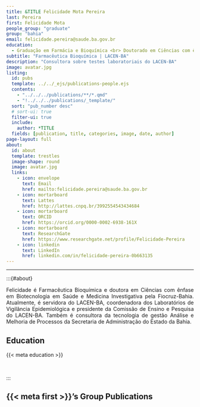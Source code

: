 ```yaml
---
title: &TITLE Felicidade Mota Pereira
last: Pereira
first: Felicidade Mota
people_group: "graduate"
group: "bahia"
email: felicidade.pereira@saude.ba.gov.br
education:
  - Graduação em Farmácia e Bioquímica <br> Doutorado em Ciências com ênfase em Biotecnologia em Saúde e Medicina Investigativa (Fiocruz-Bahia)
subtitle: "Farmacêutica Bioquímica | LACEN-BA"
description: "Consultora sobre testes laboratoriais do LACEN-BA"
image: avatar.jpg
listing:
  id: pubs
  template: ../../_ejs/publications-people.ejs
  contents:
    - "../../../publications/**/*.qmd"
    - "!../../../publications/_template/"
  sort: "pub_number desc"
  # sort-ui: true
  filter-ui: true
  include:
    author: *TITLE
  fields: [publication, title, categories, image, date, author]
page-layout: full
about:
  id: about
  template: trestles
  image-shape: round
  image: avatar.jpg
  links:
    - icon: envelope
      text: Email
      href: mailto:felicidade.pereira@saude.ba.gov.br
    - icon: mortarboard
      text: Lattes
      href: http://lattes.cnpq.br/3992554543434684
    - icon: mortarboard
      text: ORCID
      href: https://orcid.org/0000-0002-6938-161X
    - icon: mortarboard
      text: ResearchGate
      href: https://www.researchgate.net/profile/Felicidade-Pereira
    - icon: linkedin
      text: LinkedIn
      href: linkedin.com/in/felicidade-pereira-0b663135
---
```


<hr>

:::{#about}

<div style="text-align: justify">

Felicidade é Farmacêutica Bioquímica e doutora em Ciências com ênfase em Biotecnologia em Saúde e Medicina Investigativa pela Fiocruz-Bahia. Atualmente, é servidora do LACEN-BA, coordenadora dos Laboratórios de Vigilância Epidemiológica e presidente da Comissão de Ensino e Pesquisa do LACEN-BA. Também é consultora da tecnologia de gestão Análise e Melhoria de Processos da Secretaria de Administração do Estado da Bahia.

## Education
{{< meta education >}}

<br>

:::

## {{< meta first >}}'s Group Publications

:::{#pubs}
:::
